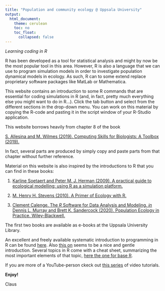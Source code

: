 ```yaml
---
title: "Population and community ecology @ Uppsala University"
output: 
  html_document:
    theme: cerulean
    toc: no
    toc_float:
      collapsed: false
---
```

*Learning coding in R*

R has been developed as a tool for statistical analysis and might by now be the most popular tool in this area. However, R is also a language that we can use to program simulation models in order to investigate population dynamical models in ecology. As such, R can to some extend replace proprietary software packages like MatLab or Mathematica.

This website contains an introduction to some R commands that are essential for coding simulations in R (and, in fact, pretty much everything else you might want to do in R...). Click the tab button and select from the different sections in the drop-down menu. You can work on this material by copying the R-code and pasting it in the script window of your R-Studio application.

This website borrows heavily from chapter 8 of the book 

[S. Allesina and M. Wilmes (2019). Computing Skills for Biologists: A Toolbox (2019).](https://computingskillsforbiologists.com/)

In fact, several parts are produced by simply copy and paste parts from that chapter without further reference.

Material on this website is also inspired by the introductions to R that you can find in these books:

1) [Karline Soetaert and Peter M. J. Herman (2009). A practical guide to ecological modelling: using R as a simulation platform.](https://link.springer.com/book/10.1007\%2F978-1-4020-8624-3)

2) [M. Henry H. Stevens (2010). A Primer of Ecology with R.](http://link.springer.com/book/10.1007\%2F978-0-387-89882-7)

3) [Clement Calenge. The *R* Software for Data Analysis and Modeling. *in* Dennis L. Murray and Brett K. Sandercock (2020). Population Ecology in Practice. Wiley-Blackwell.](https://www.wiley.com/en-se/Population+Ecology+in+Practice-p-9780470674147)

The first two books are available as e-books at the Uppsala University Library.

An excellent and freely available systematic introduction to programming in R can be found [here](https://rstudio-education.github.io/hopr/). Also [this on](https://bookdown.org/ndphillips/YaRrr/) seems to be a nice and gentle introduction. Several topics in R come with a cheat sheet, summarizing the most important elements of that topic, [here the one for base R](https://raw.githubusercontent.com/rstudio/cheatsheets/master/base-r.pdf).

If you are more of a YouTube-person ckeck out [this series](https://www.youtube.com/channel/UCCJJdmc4DlwiWmXVZnMPb0w/playlists) of video tutorials.

**Enjoy!**

Claus



